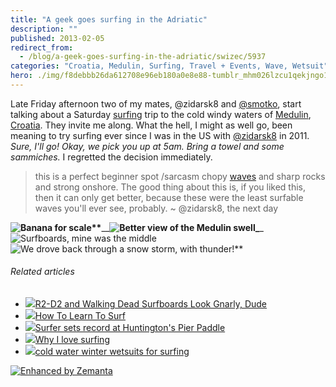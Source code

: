```yaml
---
title: "A geek goes surfing in the Adriatic"
description: ""
published: 2013-02-05
redirect_from:
  - /blog/a-geek-goes-surfing-in-the-adriatic/swizec/5937
categories: "Croatia, Medulin, Surfing, Travel + Events, Wave, Wetsuit"
hero: ./img/f8debbb26da612708e96eb180a0e8e88-tumblr_mhm026lzcu1qekjngo1_500.jpg
---
```


Late Friday afternoon two of my mates, @zidarsk8 and [@smotko](http://twitter.com/smotko), start talking about a Saturday [surfing](http://en.wikipedia.org/wiki/Surfing "Surfing") trip to the cold windy waters of [Medulin](<http://maps.google.com/maps?ll=44.8219444444,13.935&spn=0.1,0.1&q=44.8219444444,13.935 (Medulin)&t=h> "Medulin"), [Croatia](<http://maps.google.com/maps?ll=45.8,16.0&spn=10.0,10.0&q=45.8,16.0 (Croatia)&t=h> "Croatia"). They invite me along. What the hell, I might as well go, been meaning to try surfing ever since I was in the US with [@zidarsk8](https://twitter.com/zidarsk8) in 2011. _Sure, I'll go!_ _Okay, we pick you up at 5am. Bring a towel and some sammiches._ I regretted the decision immediately.

> this is a perfect beginner spot /sarcasm chopy [waves](http://en.wikipedia.org/wiki/Wave "Wave") and sharp rocks and strong onshore. The good thing about this is, if you liked this, then it can only get better, because these were the least surfable waves you'll ever see, probably. ~ @zidarsk8, the next day

**![]()![Banana for scale](./img/f8debbb26da612708e96eb180a0e8e88-tumblr_mhm026lzcu1qekjngo1_500.jpg "Banana for scale")\*\***\_\_**![Better view of the Medulin swell](http://swizec.com/blog/wp-content/uploads/2013/02/medulin-swell-1024x764.jpg "Better view of the Medulin swell")\_**\_![Surfboards, mine was the middle](http://swizec.com/blog/wp-content/uploads/2013/02/medulin-surfboards-764x1024.jpg "Surfboards, mine was the middle")![]()![We drove back through a snow storm, with thunder!](http://swizec.com/blog/wp-content/uploads/2013/02/medulin-car-1024x764.jpg "We drove back through a snow storm, with thunder!")\*\*

###### Related articles

- [![](http://i.zemanta.com/139928544_80_80.jpg)](http://technabob.com/blog/2013/01/22/r2-d2-walking-dead-surfboards/)[R2-D2 and Walking Dead Surfboards Look Gnarly, Dude](http://technabob.com/blog/2013/01/22/r2-d2-walking-dead-surfboards/)
- [![](http://i.zemanta.com/101531735_80_80.jpg)](http://www.essentialtravel.co.uk/magazine/how-to/learn-to-surf.asp)[How To Learn To Surf](http://www.essentialtravel.co.uk/magazine/how-to/learn-to-surf.asp)
- [![](http://i.zemanta.com/143018368_80_80.jpg)](http://www.ocregister.com/articles/event-479084-paddle-year.html)[Surfer sets record at Huntington's Pier Paddle](http://www.ocregister.com/articles/event-479084-paddle-year.html)
- [![](http://i.zemanta.com/140969870_80_80.jpg)](http://www.ronnestam.com/why-i-love-surfing/)[Why I love surfing](http://www.ronnestam.com/why-i-love-surfing/)
- [![](http://i.zemanta.com/139069308_80_80.jpg)](http://lunasurfshop.wordpress.com/2013/01/18/cold-water-wetsuits-for-surfing/)[cold water winter wetsuits for surfing](http://lunasurfshop.wordpress.com/2013/01/18/cold-water-wetsuits-for-surfing/)

[![Enhanced by Zemanta](http://img.zemanta.com/zemified_e.png?x-id=f189d2ee-b973-4a9f-b2cb-6199403143fe)](http://www.zemanta.com/?px "Enhanced by Zemanta")
